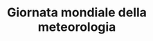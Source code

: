 ---
title: "Giornata mondiale della meteorologia"
description: "La Giornata Mondiale della Meteorologia, il 23 marzo, sensibilizza sull'importanza della meteorologia nella previsione dei fenomeni atmosferici e nella gestione dei cambiamenti climatici. Nei Monti Lepini, questa giornata può essere valorizzata con attività educative e studi sul microclima locale, fondamentali per la tutela dell’ambiente e la sicurezza del territorio, coinvolgendo scuole ed esperti del settore."
---